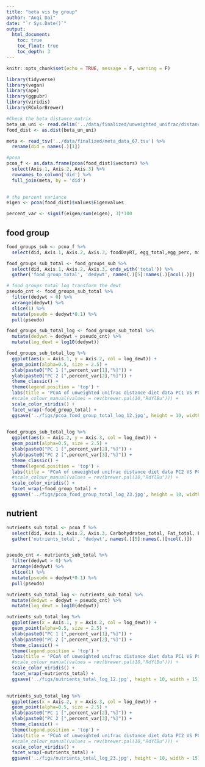 ```yaml
---
title: "beta vis by group"
author: "Anqi Dai"
date: "`r Sys.Date()`"
output:
  html_document:
    toc: true
    toc_float: true
    toc_depth: 3
---
```


```r
knitr::opts_chunk$set(echo = TRUE, message = F, warning = F)
```

```r
library(tidyverse)
library(vegan)
library(ape)
library(ggpubr)
library(viridis)
library(RColorBrewer)
```

```r
#Check the beta distance matrix
beta_un_uni <- read.delim('../data/finalized/unweighted_unifrac/distance-matrix.tsv', sep = '\t', row.names = 1)
food_dist <- as.dist(beta_un_uni)

meta <- read_tsv('../data/finalized/meta_data_67.tsv') %>% 
  rename(did = names(.)[1])

#pcoa
pcoa_f <- as.data.frame(pcoa(food_dist)$vectors) %>% 
  select(Axis.1, Axis.2, Axis.3) %>% 
  rownames_to_column('did') %>% 
  full_join(meta, by = 'did')
 

# the percent variance
eigen <- pcoa(food_dist)$values$Eigenvalues

percent_var <- signif(eigen/sum(eigen), 3)*100
```

## food group

```r
food_groups_sub <- pcoa_f %>% 
  select(did, Axis.1, Axis.2, Axis.3, foodDayRT, egg_total,egg_perc, milk_total, milk_perc, fruit_total, fruit_perc,sugar_total, sugar_perc, grain_perc, grain_total, meat_total, meat_perc, veggie_total, veggie_perc,legume_total, legume_perc, fats_perc, fats_total)

food_groups_sub_total <- food_groups_sub %>% 
  select(did, Axis.1, Axis.2, Axis.3, ends_with('total')) %>% 
  gather('food_group_total', 'dedywt', names(.)[5]:names(.)[ncol(.)]) 

# food groups total log transform the dewt
pseudo_cnt <- food_groups_sub_total %>% 
  filter(dedywt > 0) %>% 
  arrange(dedywt) %>% 
  slice(1) %>% 
  mutate(pseudo = dedywt*0.1) %>% 
  pull(pseudo)

food_groups_sub_total_log <- food_groups_sub_total %>% 
  mutate(dedywt = dedywt + pseudo_cnt) %>% 
  mutate(log_dewt = log10(dedywt))

```


```r
food_groups_sub_total_log %>% 
  ggplot(aes(x = Axis.1, y = Axis.2, col = log_dewt)) +
  geom_point(alpha=0.5, size = 2.5) +
  xlab(paste0("PC 1 [",percent_var[1],"%]")) +
  ylab(paste0("PC 2 [",percent_var[2],"%]")) +
  theme_classic() +
  theme(legend.position = 'top') +
  labs(title = 'PCoA of unweighted unifrac distance diet data PC1 VS PC2') + 
  #scale_colour_manual(values = rev(brewer.pal(10,"RdYlBu"))) +
  scale_color_viridis() +
  facet_wrap(~food_group_total) +
  ggsave('../figs/pcoa_food_group_total_log_12.jpg', height = 10, width = 15)

 
food_groups_sub_total_log %>% 
  ggplot(aes(x = Axis.2, y = Axis.3, col = log_dewt)) +
  geom_point(alpha=0.5, size = 2.5) +
  xlab(paste0("PC 1 [",percent_var[2],"%]")) +
  ylab(paste0("PC 2 [",percent_var[3],"%]")) +
  theme_classic() +
  theme(legend.position = 'top') +
  labs(title = 'PCoA of unweighted unifrac distance diet data PC2 VS PC3') + 
  #scale_colour_manual(values = rev(brewer.pal(10,"RdYlBu"))) +
  scale_color_viridis() +
  facet_wrap(~food_group_total) +
  ggsave('../figs/pcoa_food_group_total_log_23.jpg', height = 10, width = 15)
```

## nutrient

```r
nutrients_sub_total <- pcoa_f %>% 
  select(did, Axis.1, Axis.2, Axis.3, Carbohydrates_total, Fat_total, Fibers_total, Proteing_total, Sodium_total, Sugars_total) %>%   
  gather('nutrients_total', 'dedywt', names(.)[5]:names(.)[ncol(.)]) 


pseudo_cnt <- nutrients_sub_total %>% 
  filter(dedywt > 0) %>% 
  arrange(dedywt) %>% 
  slice(1) %>% 
  mutate(pseudo = dedywt*0.1) %>% 
  pull(pseudo)

nutrients_sub_total_log <- nutrients_sub_total %>% 
  mutate(dedywt = dedywt + pseudo_cnt) %>% 
  mutate(log_dewt = log10(dedywt))
```

```r
nutrients_sub_total_log %>% 
  ggplot(aes(x = Axis.1, y = Axis.2, col = log_dewt)) +
  geom_point(alpha=0.5, size = 2.5) +
  xlab(paste0("PC 1 [",percent_var[1],"%]")) +
  ylab(paste0("PC 2 [",percent_var[2],"%]")) +
  theme_classic() +
  theme(legend.position = 'top') +
  labs(title = 'PCoA of unweighted unifrac distance diet data PC1 VS PC2') + 
  #scale_colour_manual(values = rev(brewer.pal(10,"RdYlBu"))) +
  scale_color_viridis() +
  facet_wrap(~nutrients_total) +
  ggsave('../figs/nutrients_total_log_12.jpg', height = 10, width = 15)

 
nutrients_sub_total_log %>% 
  ggplot(aes(x = Axis.2, y = Axis.3, col = log_dewt)) +
  geom_point(alpha=0.5, size = 2.5) +
  xlab(paste0("PC 1 [",percent_var[2],"%]")) +
  ylab(paste0("PC 2 [",percent_var[3],"%]")) +
  theme_classic() +
  theme(legend.position = 'top') +
  labs(title = 'PCoA of unweighted unifrac distance diet data PC2 VS PC3') + 
  #scale_colour_manual(values = rev(brewer.pal(10,"RdYlBu"))) +
  scale_color_viridis() +
  facet_wrap(~nutrients_total) +
  ggsave('../figs/nutrients_total_log_23.jpg', height = 10, width = 15)
```

